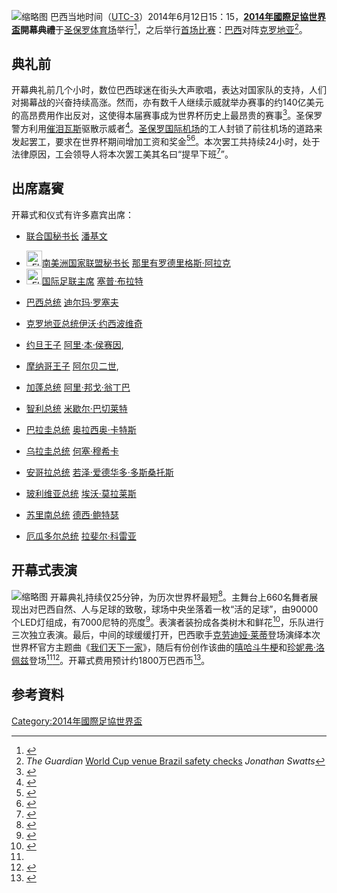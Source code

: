 [[File:The_opening_ceremony_of_the_FIFA_World_Cup_2014_36.jpg|缩略图]]
巴西当地时间（[[UTC-3|UTC-3]]）2014年6月12日15：15，'''[[2014年國際足協世界盃|2014年國際足協世界盃]]開幕典禮'''于[[圣保罗体育场|圣保罗体育场]]举行<ref>{{cite news|title=“最短”世界杯开幕式节目单 看的不只是洛妞|url=http://2014.qq.com/a/20140612/007753.htm|accessdate=2014-06-22|newspaper=腾讯网|date=2014-06-12|archive-date=2014-06-15|archive-url=https://web.archive.org/web/20140615223633/http://2014.qq.com/a/20140612/007753.htm|dead-url=no}}</ref>，之后举行[[2014年世界盃足球賽決賽週A組#巴西_v_克羅地亞|首场比赛]]：[[巴西国家足球队|巴西]]对阵[[克罗地亚国家足球队|克罗地亚]]<ref>''The Guardian'' [http://www.theguardian.com/football/2014/may/23/world-cup-venue-brazil-safety-checks World Cup venue Brazil safety checks] {{Wayback|url=http://www.theguardian.com/football/2014/may/23/world-cup-venue-brazil-safety-checks |date=20140714120305 }} ''Jonathan Swatts''</ref>。

==典礼前==

开幕典礼前几个小时，数位巴西球迷在街头大声歌唱，表达对国家队的支持，人们对揭幕战的兴奋持续高涨。然而，亦有数千人继续示威就举办赛事的约140亿美元的高昂费用作出反对，这使得本届赛事成为世界杯历史上最昂贵的赛事<ref>{{cite news|title=巴西世界杯 史上最贵|url=http://szb.qzwb.com/dnzb/html/2014-05/25/content_674139.htm|accessdate=2014-06-22|newspaper=东南早报|date=2014-05-25|deadurl=yes|archiveurl=https://archive.is/20140622075010/http://szb.qzwb.com/dnzb/html/2014-05/25/content_674139.htm|archivedate=2014-06-22}}</ref>。圣保罗警方利用[[催泪瓦斯|催泪瓦斯]]驱散示威者<ref>{{cite news|author=尚清|title=巴西世界杯：圣保罗警方与示威者发生冲突|url=http://www.bbc.co.uk/zhongwen/simp/world/2014/06/140612_world_cup_clashes.shtml|accessdate=2014-06-22|newspaper=BBC中文网|date=2014-06-12|archive-date=2019-09-12|archive-url=https://web.archive.org/web/20190912023914/https://www.bbc.com/zhongwen/simp/world/2014/06/140612_world_cup_clashes.shtml|dead-url=no}}</ref>。[[圣保罗国际机场|圣保罗国际机场]]的工人封锁了前往机场的道路来发起罢工，要求在世界杯期间增加工资和奖金<ref>{{cite web|url=http://www.espnfc.com/news/story/_/id/1830732/2014-world-cup-set-most-lucrative-ever?cc=5739|title=World Cup set to be most lucrative ever|date=23 May 2014|publisher=ESPN|accessdate=2014-06-22|archive-date=2014-05-31|archive-url=https://web.archive.org/web/20140531182956/http://www.espnfc.com/news/story/_/id/1830732/2014-world-cup-set-most-lucrative-ever?cc=5739|dead-url=no}}</ref><ref>{{cite web|title=Record World Cup numbers game for FIFA, Brazil|url=http://www.usatoday.com/story/money/business/2014/05/22/record-world-cup-numbers-game-for-fifa-and-brazil/9458457/|publisher=USA Today|date=22 May 2014|accessdate=2014-06-22|archive-date=2014-06-20|archive-url=https://web.archive.org/web/20140620134155/http://www.usatoday.com/story/money/business/2014/05/22/record-world-cup-numbers-game-for-Fifa-and-brazil/9458457/|dead-url=no}}</ref>。本次罢工共持续24小时，处于法律原因，工会领导人将本次罢工美其名曰“提早下班<ref name="BBC report">{{cite web |title=World Cup 2014 kicks off with colourful ceremony |url=http://www.bbc.com/sport/0/football/27779059 |publisher=[[BBC_Sport|BBC Sport]] |date=12 June 2014 |accessdate=12 June 2014 |archive-date=2014-06-21 |archive-url=https://web.archive.org/web/20140621103314/http://www.bbc.com/sport/0/football/27779059 |dead-url=no }}</ref>”。

==出席嘉賓==
开幕式和仪式有许多嘉宾出席：
*{{flagicon|United Nations}} [[联合国秘书长|联合国秘书长]] [[潘基文|潘基文]]
*[[File:_Flag_of_UNASUR.svg|25px]][[南美洲国家联盟|南美洲国家联盟]][[秘书长|秘书长]] [[那里有罗德里格斯·阿拉克|那里有罗德里格斯·阿拉克]]
*[[File:_FIFA_logo_without_slogan.svg|25px]][[国际足联主席|国际足联主席]] [[塞普·布拉特|塞普·布拉特]]
*{{flagicon|Brazil}} [[巴西总统|巴西总统]] [[迪尔玛·罗塞夫|迪尔玛·罗塞夫]]
*{{flagicon|Croatia}} [[克罗地亚总统|克罗地亚总统]][[伊沃·约西波维奇|伊沃·约西波维奇]]
*{{flagicon|Jordan}} [[约旦王子|约旦王子]] [[阿里·本·侯赛因|阿里·本·侯赛因]], 
*{{flagicon|Monaco}} [[摩纳哥王子|摩纳哥王子]] [[阿尔贝二世_(摩纳哥)|阿尔贝二世]], 
*{{flagicon|Gabon}} [[加蓬总统|加蓬总统]] [[阿里·邦戈·翁丁巴|阿里·邦戈·翁丁巴]] 
*{{flagicon|Chile}} [[智利总统|智利总统]] [[米歇尔·巴切莱特|米歇尔·巴切莱特]]
*{{flagicon|Paraguay}} [[巴拉圭总统|巴拉圭总统]] [[奥拉西奥·卡特斯|奥拉西奥·卡特斯]]
*{{flagicon|Uruguay}} [[乌拉圭总统|乌拉圭总统]] [[何塞·穆希卡|何塞·穆希卡]]
*{{flagicon|Angola}} [[安哥拉总统|安哥拉总统]] [[若泽·爱德华多·多斯桑托斯|若泽·爱德华多·多斯桑托斯]]
*{{flagicon|Bolivia}} [[玻利维亚总统|玻利维亚总统]] [[埃沃·莫拉莱斯|埃沃·莫拉莱斯]] 
*{{flagicon|Suriname}} [[苏里南总统|苏里南总统]] [[德西·鲍特瑟|德西·鲍特瑟]]
*{{flagicon|Ecuador}} [[厄瓜多尔总统|厄瓜多尔总统]] [[拉斐尔·科雷亚|拉斐尔·科雷亚]]

==开幕式表演==

[[File:The_opening_ceremony_of_the_FIFA_World_Cup_2014_08.jpg|缩略图]]
开幕典礼持续仅25分钟，为历次世界杯最短<ref>{{cite news|author=范宏基、隋海涛、韩飞、周游|title=明晨巴西世界杯开幕式 历时仅25分钟时间最短|url=http://travel.people.com.cn/n/2014/0612/c41570-25138068.html|accessdate=2014-06-22|newspaper=现代快报|archive-url=https://web.archive.org/web/20160304103629/http://travel.people.com.cn/n/2014/0612/c41570-25138068.html|archive-date=2016-03-04|dead-url=yes}}</ref>。主舞台上660名舞者展现出对巴西自然、人与足球的致敬，球场中央坐落着一枚“活的足球”，由90000个LED灯组成，有7000尼特的亮度<ref>{{citeweb|url=http://www.telegraph.co.uk/sport/football/world-cup/10894619/World-Cup-2014-opening-ceremony-live.html|title=World Cup 2014 opening ceremony: live|date=12 June 2014|work=Daily Telegraph|accessdate=13 June 2014|archive-date=2014-06-22|archive-url=https://web.archive.org/web/20140622043548/http://www.telegraph.co.uk/sport/football/world-cup/10894619/World-Cup-2014-opening-ceremony-live.html|dead-url=no}}</ref>。表演者装扮成各类树木和鲜花<ref>{{citeweb|url=http://www.theguardian.com/football/2014/jun/12/world-cup-2014-live-brazil|title=World Cup 2014 opening ceremony – as it happened|date=12 June 2014|work=Guardian|accessdate=13 June 2014|archive-date=2014-06-13|archive-url=https://web.archive.org/web/20140613185323/http://www.theguardian.com/football/2014/jun/12/world-cup-2014-live-brazil|dead-url=no}}</ref>，乐队进行三次独立表演。最后，中间的球缓缓打开，巴西歌手[[克劳迪娅·莱蒂|克劳迪娅·莱蒂]]登场演绎本次世界杯官方主题曲《[[我们天下一家|我们天下一家]]》，随后有份创作该曲的[[嘻哈斗牛梗|嘻哈斗牛梗]]和[[珍妮弗·洛佩兹|珍妮弗·洛佩兹]]登场<ref name="BBC report" /><ref>{{citeweb|url=http://www.dailymail.co.uk/sport/worldcup2014/article-2656532/Brazil-2014-World-Cup-gets-underway-opening-ceremony-Arena-Sao-Paulo.html|title=Brazil welcome the watching world as the 2014 World Cup gets underway with Jennifer Lopez and Pitbull performing at the opening ceremony at Arena de Sao Paulo|date=12 June 2014|work=Daily Mail|accessdate=13 June 2014|archive-date=2014-06-18|archive-url=https://web.archive.org/web/20140618164643/http://www.dailymail.co.uk/sport/worldcup2014/article-2656532/Brazil-2014-World-Cup-gets-underway-opening-ceremony-Arena-Sao-Paulo.html|dead-url=no}}</ref>。开幕式费用预计约1800万巴西币<ref>{{citeweb|url=https://br.cinema.yahoo.com/blogs/rodrigo-salem/a-abertura-da-copa-do-mundo-foi-mais-cara-que-%E2%80%9Ctropa-de-elite-2%E2%80%9D--onde-o-dinheiro-foi-parar-143939315.html|title=A abertura da Copa do Mundo foi mais cara que “Tropa de Elite 2”. Onde o dinheiro foi parar?|date=13 June 2014|work=Rodrigo Salem|accessdate=13 June 2014|archive-date=2014-07-14|archive-url=https://web.archive.org/web/20140714232410/https://br.cinema.yahoo.com/blogs/rodrigo-salem/a-abertura-da-copa-do-mundo-foi-mais-cara-que-%E2%80%9Ctropa-de-elite-2%E2%80%9D--onde-o-dinheiro-foi-parar-143939315.html|dead-url=yes}}</ref>。

==参考資料==
{{Commons category}}
{{reflist}}

{{2014年國際足協世界盃}}
[[Category:2014年國際足協世界盃|Category:2014年國際足協世界盃]]